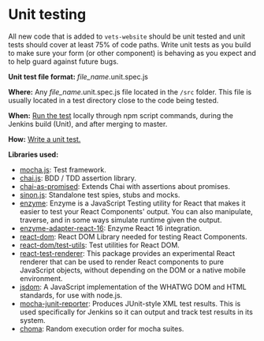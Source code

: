 # Unit testing

All new code that is added to `vets-website` should be unit tested and unit tests should cover at least 75% of code paths. Write unit tests as you build to make sure your form (or other component) is behaving as you expect and to help guard against future bugs.

**Unit test file format:** *file_name*.unit.spec.js

**Where:** Any *file_name*.unit.spec.js file located in the `/src` folder. This file is usually located in a test directory close to the code being tested.

**When:** [Run the test](/getting-started/common-tasks/test) locally through npm script commands, during the Jenkins build (Unit), and after merging to master.

**How:** [Write a unit test.](/getting-started/common-tasks/new-unit-test)

**Libraries used:**

- [mocha.js](https://mochajs.org/): Test framework.
- [chai.js](https://www.chaijs.com/): BDD / TDD assertion library.
- [chai-as-promised](https://github.com/domenic/chai-as-promised): Extends Chai with assertions about promises.
- [sinon.js](https://sinonjs.org/): Standalone test spies, stubs and mocks.
- [enzyme](https://airbnb.io/enzyme/): Enzyme is a JavaScript Testing utility for React that makes it easier to test your React Components' output. You can also manipulate, traverse, and in some ways simulate runtime given the output.
- [enzyme-adapter-react-16](https://www.npmjs.com/package/enzyme-adapter-react-16): Enzyme React 16 integration.
- [react-dom](https://www.npmjs.com/package/react-dom): React DOM Library needed for testing React Components.
- [react-dom/test-utils](https://reactjs.org/docs/test-utils.html): Test utilities for React DOM.
- [react-test-renderer](https://www.npmjs.com/package/react-test-renderer): This package provides an experimental React renderer that can be used to render React components to pure JavaScript objects, without depending on the DOM or a native mobile environment.
- [jsdom](https://airbnb.io/enzyme/docs/guides/jsdom.html): A JavaScript implementation of the WHATWG DOM and HTML standards, for use with node.js.
- [mocha-junit-reporter](https://www.npmjs.com/package/mocha-junit-reporter): Produces JUnit-style XML test results. This is used specifically for Jenkins so it can output and track test results in its system.
- [choma](https://github.com/lennym/choma): Random execution order for mocha suites.
